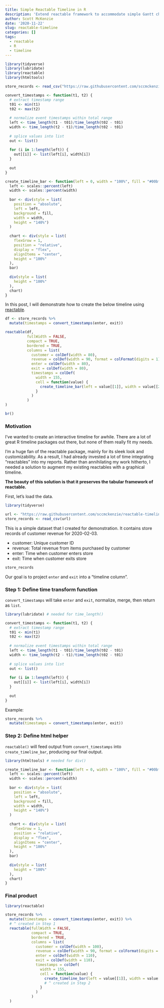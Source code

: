 ```yaml
---
title: Simple Reactable Timeline in R
description: 'Extend reactable framework to accommodate simple Gantt chart'
author: Scott McKenzie
date: '2020-11-22'
slug: reactable-timeline
categories: []
tags: 
  - reactable
  - R
  - timeline
---
```



```r
library(tidyverse)
library(lubridate)
library(reactable)
library(htmltools)
```


```r
store_records <- read_csv("https://raw.githubusercontent.com/sccmckenzie/reactable-timeline/master/customer_df.csv")

convert_timestamps <- function(t1, t2) {
  # extract timestamp range
  t01 <- min(t1)
  t02 <- max(t2)
  
  # normalize event timestamps within total range
  left <- time_length(t1 - t01)/time_length(t02 - t01)
  width <- time_length(t2 - t1)/time_length(t02 - t01)
  
  # splice values into list
  out <- list()
  
  for (i in 1:length(left)) {
    out[[i]] <- list(left[i], width[i])
  }
  
  out
}

create_timeline_bar <- function(left = 0, width = "100%", fill = "#00bfc4") {
  left <- scales::percent(left)
  width <- scales::percent(width)
  
  bar <- div(style = list(
    position = "absolute",
    left = left,
    background = fill,
    width = width,
    height = "140%")
  )
  
  chart <- div(style = list(
    flexGrow = 1,
    position = "relative",
    display = "flex",
    alignItems = "center",
    height = "100%"
  ), 
  bar)
  
  div(style = list(
    height = "100%"
  ), 
  chart)
}
```

In this post, I will demonstrate how to create the below timeline using [reactable](https://glin.github.io/reactable/).

```r
df <- store_records %>% 
  mutate(timestamps = convert_timestamps(enter, exit))

reactable(df,
          fullWidth = FALSE,
          compact = TRUE,
          bordered = TRUE,
          columns = list(
            customer = colDef(width = 80),
            revenue = colDef(width = 90, format = colFormat(digits = 1)),
            enter = colDef(width = 80),
            exit = colDef(width = 80),
            timestamps = colDef(
              width = 155,
              cell = function(value) {
                create_timeline_bar(left = value[[1]], width = value[[2]])
              }
            )
          )
)
```

```r
br()
```

### Motivation

I've wanted to create an interactive timeline for awhile. There are a lot of great R timeline packages out there, but none of them really fit my needs. 

I'm a huge fan of the reactable package, mainly for its sleek look and customizability. As a result, I had already invested a lot of time integrating "reactables" into my reports. Rather than annihilating my work hitherto, I needed a solution to augment my existing reactables with a graphical timeline.

**The beauty of this solution is that it preserves the tabular framework of reactable.**

First, let's load the data.

```r
library(tidyverse)

url <- "https://raw.githubusercontent.com/sccmckenzie/reactable-timeline/master/customer_df.csv"
store_records <- read_csv(url)
```

This is a simple dataset that I created for demonstration. It contains store records of customer revenue for 2020-02-03.

* customer: Unique customer ID
* revenue: Total revenue from items purchased by customer
* enter: Time when customer enters store
* exit: Time when customer exits store

```r
store_records
```

Our goal is to project `enter` and `exit` into a "timeline column".

### Step 1: Define time transform function

`convert_timestamps` will take `enter` and `exit`, normalize, merge, then return as `list`.

```r
library(lubridate) # needed for time_length()

convert_timestamps <- function(t1, t2) {
  # extract timestamp range
  t01 <- min(t1)
  t02 <- max(t2)
  
  # normalize event timestamps within total range
  left <- time_length(t1 - t01)/time_length(t02 - t01)
  width <- time_length(t2 - t1)/time_length(t02 - t01)
  
  # splice values into list
  out <- list()
  
  for (i in 1:length(left)) {
    out[[i]] <- list(left[i], width[i])
  }
  
  out
}
```

Example:
```r
store_records %>% 
  mutate(timestamps = convert_timestamps(enter, exit))
```

### Step 2: Define html helper

`reactable()` will feed output from `convert_timestamps` into `create_timeline_bar`, producing our final output.

```r
library(htmltools) # needed for div()

create_timeline_bar <- function(left = 0, width = "100%", fill = "#00bfc4") {
  left <- scales::percent(left)
  width <- scales::percent(width)
  
  bar <- div(style = list(
    position = "absolute",
    left = left,
    background = fill,
    width = width,
    height = "140%")
  )
  
  chart <- div(style = list(
    flexGrow = 1,
    position = "relative",
    display = "flex",
    alignItems = "center",
    height = "100%"
  ), 
  bar)
  
  div(style = list(
    height = "100%"
  ), 
  chart)
}
```

### Final product

```r
library(reactable)

store_records %>% 
  mutate(timestamps = convert_timestamps(enter, exit)) %>% 
  # ^ created in Step 1
  reactable(fullWidth = FALSE,
            compact = TRUE,
            bordered = TRUE,
            columns = list(
              customer = colDef(width = 100),
              revenue = colDef(width = 90, format = colFormat(digits = 1)),
              enter = colDef(width = 110),
              exit = colDef(width = 110),
              timestamps = colDef(
                width = 155,
                cell = function(value) {
                  create_timeline_bar(left = value[[1]], width = value[[2]])
                  # ^ created in Step 2
                }
              )
            )
  )
```

